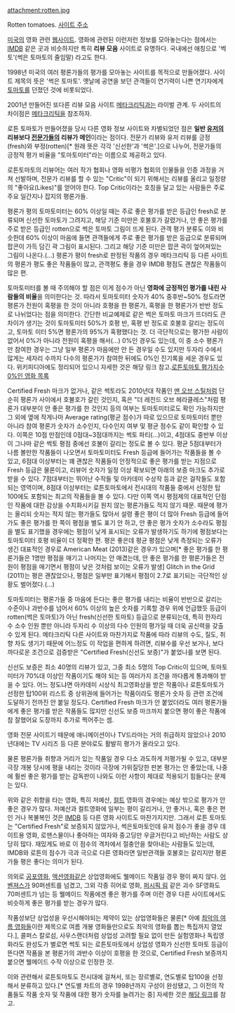 attachment:rotten.jpg

Rotten tomatoes. [http://www.rottentomatoes.com/ 사이트 주소]

[[미국]]의 영화 관련 [[웹사이트]]. 영화에 관련된 이런저런 정보를 모아놓는다는 점에서는 [[IMDB]] 같은 곳과 비슷하지만 특히 '''리뷰 모음''' 사이트로 유명하다. 국내에선 애칭으로 '썩토'(썩은 토마토의 줄임말) 라고도 한다.

1998년 미국의 여러 평론가들의 평가를 모아놓는 사이트를 목적으로 만들어졌다. 사이트 제목의 뜻은 '썩은 토마토'. 옛날에 공연을 보던 관객들이 연기력이 나쁜 연기자에게 [[토마토]]를 던졌던 것에 비롯되었다.

2001년 만들어진 또다른 리뷰 모음 사이트 [[메타크리틱]]과는 라이벌 관계. 두 사이트의 차이점은 [[메타크리틱]]을 참조하자.

로튼 토마토가 만들어졌을 당시 다른 영화 정보 사이트와 차별되었던 점은 '''일반 [[유저]]의 리뷰보다 [[전문가]]들의 리뷰가 메인'''이라는 점이다. 전문가 리뷰와 유저 리뷰를 긍정(fresh)와 부정(rotten)[* 원래 뜻은 각각 '신선한'과 '썩은'.]으로 나누어, 전문가들의 긍정적 평가 비율을 "토마토미터"라는 이름으로 제공하고 있다.

로튼토마토의 리뷰어는 여러 작가 협회나 영화 비평가 협회의 인물들을 인증 과정을 거쳐 선발하며, 전문가 리뷰를 할 수 있는 "Critic"이 되기 위해서는 리뷰를 올리고 일정량의 "좋아요(Likes)"를 얻어야 한다. Top Critic이라는 호칭을 달고 있는 사람들은 주로 주요 일간지나 잡지의 평론가들.

평론가 평의 토마토미터는 60% 이상일 때는 주로 좋은 평가를 받은 등급인 fresh로 분류되며 신선한 토마토가 그려지고, 해당 기준 미만은 호불호가 갈렸거나, 안 좋은 평가를 주로 받은 등급인 rotten으로 썩은 토마토 그림이 뜨게 된다. 관객 평가 분류도 이와 비슷한데 60% 이상이 마음에 들면 관객들에게 주로 좋은 평가를 받은 등급으로 분류되며 팝콘이 가득 담긴 곽 그림이 표시된다. 그리고 해당 기준 미만은 팝콘 곽이 엎어져있는 그림이 나온다.(...) 평론가 평이 fresh로 판정된 작품의 경우 메타크리틱 등 다른 사이트의 평론가 평도 좋은 작품들이 많고, 관객평도 좋을 경우 IMDB 평점도 괜찮은 작품들이 많은 편.

토마토미터를 볼 때 주의해야 할 점은 이게 점수가 아닌 '''영화에 긍정적인 평가를 내린 사람들의 비율'''을 의미한다는 것. 따라서 토마토미터 숫자가 40% 중후반~50% 정도라면 평론가 전원이 혹평을 한 것이 아니라 호평을 한 평론가, 혹평을 한 평론가가 반반 정도로 나뉘었다는 점을 의미한다. 간단한 비교예제로 같은 썩은 토마토 마크가 뜨더라도 큰 차이가 생기는 것이 토마토미터 50%가 호평 반, 혹평 반 정도로 호불호 갈리는 정도이고, 토마토 미터 5%면 평론가의 95%가 혹평했다는 것. 더 극단적으로는 평가한 사람이 없어서 0%가 아니라 전원이 혹평을 해서(...) 0%인 경우도 있는데, 이 중 소수 평론가만 참여한 경우는 그냥 일부 평론가 마음에만 안 든 경우일 수도 있지만 두자리 수에서 많게는 세자리 수까지 다수의 평론가가 참여한 뒤에도 0%인 진기록을 세운 경우도 있다. 위키피디아에도 정리되어 있으니 자세한 것은 해당 링크 참고.[http://en.wikipedia.org/wiki/List_of_films_with_a_0%25_rating_on_Rotten_Tomatoes 로튼토마토 평가지수 0%인 영화 목록]


Certified Fresh 마크가 없거나, 같은 썩토라도 2010년대 작품인 [[맨 오브 스틸]]처럼 단순히 평론가 사이에서 호불호가 갈린 것인지, 혹은 "더 레전드 오브 헤라클레스"처럼 평론가 대부분이 안 좋은 평가를 한 것인지 등의 여부는 토마토미터로도 확인 가능하지만 그 외에 옆에 작게나마 Average rating(평균 점수)가 따로 있으므로 토마토미터 뿐만 아니라 참여 평론가 숫자가 소수인지, 다수인지 여부 및 평균 점수도 같이 확인할 수 있다. 이쪽은 10점 만점인데 0점대~3점대까지는 썩토 파티(...)이고, 4점대도 중반부 이상이 그나마 같은 썩토 평점 중에선 호불이 갈리는 정도로 볼 수 있다. 평균 5점대부터가 나름 볼만한 작품들이 나오면서 토마토미터도 Fresh 등급에 들어가는 작품들을 볼 수 있고, 6점대 이상부터는 꽤 괜찮은 작품들이 안정적으로 좋은 평가를 받는 지점으로 Fresh 등급은 물론이고, 리뷰어 숫자가 일정 이상 확보되면 아래의 보증 마크도 추가로 받을 수 있다. 7점대부터는 뛰어난 수작들 및 아카데미 수상작 등과 같은 걸작들도 포함되는 영역이며, 8점대 이상부터는 로튼토마토에서 전시대의 작품들 중에서 선정한 탑100에도 포함되는 최고의 작품들을 볼 수 있다. 다만 이쪽 역시 평점제의 대표적인 단점인 작품에 대한 감상을 수치화시키길 원치 않는 평론가들도 적지 않기 때문. 때문에 평가는 올리되 숫자는 적지 않는 평가들도 많아서 설령 좋은 평이 더 많아 Fresh 등급에 들어가도 좋은 평가를 한 쪽이 평점을 별도 표기 안 하고, 안 좋은 평가 숫자가 소수라도 평점을 별도 표기했을 경우에는 평점이 낮게 표시되는 오류가 발생하기도 하기에 평점보다는 토마토미터 호평 비율이 더 정확한 편. 평은 좋은데 평균 평점은 낮게 측정되는 오류가 생긴 대표적인 경우로 American Meat (2013)같은 경우가 있으며[* 좋은 평가를 한 평론가들은 1명만 평점을 매기고 나머지는 안 매겼는데, 안 좋은 평가를 한 평론가들은 전원이 평점을 매기면서 평점이 낮은 것처럼 보이는 오류가 발생] Glitch in the Grid (2011)는 평은 괜찮았으나, 평점은 일부만 표기해서 평점이 2.7로 표기되는 극단적인 상황도 벌어졌다.(...)

토마토미터는 평론가들 중 마음에 든다는 좋은 평가를 내리는 비율이 반반으로 갈리는 수준이나 과반수를 넘어서 60% 이상의 높은 숫자를 기록할 경우 위에 언급했듯 등급이 rotten(썩은 토마토)가 아닌 fresh(신선한 토마토) 등급으로 분류되는데, 특히 한자리 수 소수 인원 뿐만 아니라 두자리 수 이상의 다수 인원의 평가일 때 더욱 공신력을 갖출 수 있게 된다. 메타크리틱 다른 사이트와 마찬가지로 작품에 따라 리뷰의 수도, 질도, 취향 차도 생기기 때문에 어느정도 이 작업을 편하게 하려면, 리뷰수를 우선 보거나, 보다 까다로운 조건으로 검증받은 "Certified Fresh(신선도 보증)"가 붙었나를 보면 된다.

신선도 보증은 최소 40명의 리뷰가 있고, 그중 최소 5명의 Top Critic이 있으며, 토마토미터가 70%대 이상인 작품이기도 해야 되는 등 여러가지 조건을 까다롭게 통과해야 받을 수 있다. 어느 정도냐면 아카데미 시상식 최고영화상을 받은 작품이나 로튼토마토가 선정한 탑100위 리스트 중 상위권에 들어가는 작품이라도 평론가 숫자 등 관련 조건에 도달하기 전까진 안 붙일 정도다. Certified Fresh 마크가 안 붙었더라도 여러 평론가들에게 좋은 평가를 받은 작품들도 많지만 신선도 보증 마크까지 붙으면 평이 좋은 작품에 참 잘했어요 도장까지 추가로 찍어주는 셈.

영화 전문 사이트기 때문에 애니메이션이나 TV드라마는 거의 취급하지 않았으나 2010년대에는 TV 시리즈 등 다른 분야로도 활발히 평가가 올라오고 있다.

물론 평론가들 취향과 거리가 있는 작품일 경우 다소 과도하게 저평가될 수 있고, 대부분 극장 개봉 당시에 평을 내리는 것이라 극장에 가위질당한 판본 평가는 안 좋았는데, 나중에 훨씬 좋은 평가를 받는 감독판이 나와도 이런 사항이 제대로 적용되기 힘들다는 문제는 있다.

위와 같은 취향을 타는 영화, 특히 저예산, [[컬트]] 영화의 경우에는 예상 밖으로 평가가 안 좋은 경우가 많다. 저예산과 컬트영화에 일부는 평이 갈리거나, 안 좋거나, 혹은 좋은 편인 거나 복불복인 것은 [[IMDB]] 등 다른 영화 사이트도 마찬가지지만. 그래서 로튼 토마토는 "Certified Fresh"로 보증되지 않았거나, 썩은토마토인데 유저 점수가 좋을 경우 데이트용 영화, 로맨스물이나 좋아하는 여자와 중고딩만 우글거린다고 비난하는 사람도 상당히 많다. 재밌게도 바로 이 점수의 격차에서 절충안을 찾아내는 사람들도 있는데, IMDB와 로튼의 점수가 극과 극으로 다른 영화라면 일반관객들 호불호는 갈리지만 평론가들 평은 좋다는 의미가 된다.

의외로 [[공포영화]], [[액션]]영화같은 상업영화에도 웰메이드 작품일 경우 평이 짜지 않다. [[어벤져스]]가 90퍼센트를 넘겼고, 그외 각종 히어로 영화, [[퍼시픽 림]] 같은 괴수 SF영화도 70퍼센트가 넘는 등 웰메이드 작품에겐 좋은 평가를 주며 이런 경우 다른 사이트에서도 비슷하게 좋은 평가를 받는 경우가 많다.

작품성보단 상업성을 우선시해야되는 제약이 있는 상업영화들은 물론[* 아예 [http://www.rottentomatoes.com/guides/worst_summer_movies/ 최악의 여름 영화들]이란 제목으로 여름 개봉 영화들만으로도 최악의 영화를 뽑는 특집까지 열었다.], 콜퍼스 칼로섬, 사우스랜더처럼 상업성 고려할 필요 없이 만든 실험영화나 독립영화라도 완성도가 별로면 썩토 되는 로튼토마토에서 상업성 영화가 신선한 토마토 등급이 뜬다면 작품을 본 평론가의 과반수 이상이 호평을 한 것으로, Certified Fresh 보증까지 붙으면 웰메이드 수작 이상으로 인정한 것.

이와 관련해서 로튼토마토도 전시대에 걸쳐서, 또는 장르별로, 연도별로 탑100을 선정해서 분류하고 있다.[* 연도별 차트의 경우 1998년까지 구성이 완성됐고, 그 이전의 작품들도 작품 숫자 및 작품에 대한 평가 숫자를 늘려가는 중] 자세한 것은 [http://www.rottentomatoes.com/top/ 해당 링크]를 참고.
